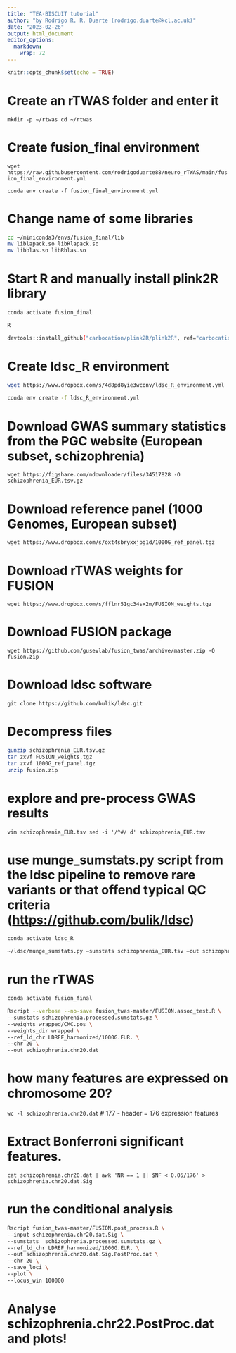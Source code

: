 ```yaml
---
title: "TEA-BISCUIT tutorial"
author: "by Rodrigo R. R. Duarte (rodrigo.duarte@kcl.ac.uk)"
date: "2023-02-26"
output: html_document
editor_options: 
  markdown: 
    wrap: 72
---
```


```r
knitr::opts_chunk$set(echo = TRUE)
```

# Create an rTWAS folder and enter it

`mkdir -p ~/rtwas cd ~/rtwas`

# Create fusion_final environment

`wget https://raw.githubusercontent.com/rodrigoduarte88/neuro_rTWAS/main/fusion_final_environment.yml`

`conda env create -f fusion_final_environment.yml`

# Change name of some libraries

```bash
cd ~/miniconda3/envs/fusion_final/lib 
mv liblapack.so libRlapack.so 
mv libblas.so libRblas.so
```

# Start R and manually install plink2R library

```bash
conda activate fusion_final

R

devtools::install_github("carbocation/plink2R/plink2R", ref="carbocation-permit-r361")
```

# Create ldsc_R environment

```bash
wget https://www.dropbox.com/s/4d8pd8yie3wconv/ldsc_R_environment.yml 

conda env create -f ldsc_R_environment.yml
```

# Download GWAS summary statistics from the PGC website (European subset, schizophrenia)

`wget https://figshare.com/ndownloader/files/34517828 -O schizophrenia_EUR.tsv.gz`

# Download reference panel (1000 Genomes, European subset)

`wget https://www.dropbox.com/s/oxt4sbryxxjpg1d/1000G_ref_panel.tgz`

# Download rTWAS weights for FUSION

`wget https://www.dropbox.com/s/fflnr51gc34sx2m/FUSION_weights.tgz`

# Download FUSION package

`wget https://github.com/gusevlab/fusion_twas/archive/master.zip -O fusion.zip`

# Download ldsc software

`git clone https://github.com/bulik/ldsc.git`

# Decompress files

```bash
gunzip schizophrenia_EUR.tsv.gz 
tar zxvf FUSION_weights.tgz 
tar zxvf 1000G_ref_panel.tgz 
unzip fusion.zip
```

# explore and pre-process GWAS results

`vim schizophrenia_EUR.tsv sed -i '/^#/ d' schizophrenia_EUR.tsv`

# use munge_sumstats.py script from the ldsc pipeline to remove rare variants or that offend typical QC criteria (<https://github.com/bulik/ldsc>)

```bash
conda activate ldsc_R 

~/ldsc/munge_sumstats.py –sumstats schizophrenia_EUR.tsv –out schizophrenia.processed –snp ID –a1 A1 –a2 A2 –p PVAL –N-col NEFF –info IMPINFO –chunksize 500000

```

# run the rTWAS

```bash
conda activate fusion_final

Rscript --verbose --no-save fusion_twas-master/FUSION.assoc_test.R \
--sumstats schizophrenia.processed.sumstats.gz \
--weights wrapped/CMC.pos \
--weights_dir wrapped \
--ref_ld_chr LDREF_harmonized/1000G.EUR. \
--chr 20 \
--out schizophrenia.chr20.dat

```

# how many features are expressed on chromosome 20?

`wc -l schizophrenia.chr20.dat` \# 177 - header = 176 expression
features

# Extract Bonferroni significant features.

`cat schizophrenia.chr20.dat | awk 'NR == 1 || $NF < 0.05/176' > schizophrenia.chr20.dat.Sig`

# run the conditional analysis

```bash

Rscript fusion_twas-master/FUSION.post_process.R \
--input schizophrenia.chr20.dat.Sig \
--sumstats  schizophrenia.processed.sumstats.gz \
--ref_ld_chr LDREF_harmonized/1000G.EUR. \
--out schizophrenia.chr20.dat.Sig.PostProc.dat \
--chr 20 \
--save_loci \
--plot \
--locus_win 100000 

```

# Analyse schizophrenia.chr22.PostProc.dat and plots!
